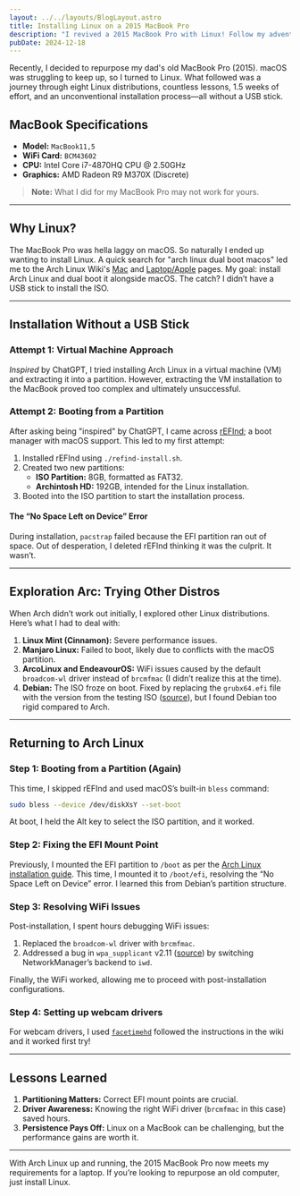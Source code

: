 ```yaml
---
layout: ../../layouts/BlogLayout.astro
title: Installing Linux on a 2015 MacBook Pro
description: "I revived a 2015 MacBook Pro with Linux! Follow my adventure through failed installs, unexpected fixes, and problem-solving all without a single USB stick in sight."
pubDate: 2024-12-18
---
```


Recently, I decided to repurpose my dad's old MacBook Pro (2015). macOS was struggling to keep up, so I turned to Linux. What followed was a journey through eight Linux distributions, countless lessons, 1.5 weeks of effort, and an unconventional installation process—all without a USB stick.

## MacBook Specifications

- **Model:** `MacBook11,5`
- **WiFi Card:** `BCM43602`
- **CPU:** Intel Core i7-4870HQ CPU @ 2.50GHz
- **Graphics:** AMD Radeon R9 M370X (Discrete)

> **Note:** What I did for my MacBook Pro may not work for yours.

---

## Why Linux?

The MacBook Pro was hella laggy on macOS. So naturally I ended up wanting to install Linux. A quick  search for "arch linux dual boot macos" led me to the Arch Linux Wiki's [Mac](https://wiki.archlinux.org/title/Mac) and [Laptop/Apple](https://wiki.archlinux.org/title/Laptop/Apple) pages. My goal: install Arch Linux and dual boot it alongside macOS. The catch? I didn’t have a USB stick to install the ISO.

---

## Installation Without a USB Stick

### Attempt 1: Virtual Machine Approach

*Inspired* by ChatGPT, I tried installing Arch Linux in a virtual machine (VM) and extracting it into a partition. However, extracting the VM installation to the MacBook proved too complex and ultimately unsuccessful.

### Attempt 2: Booting from a Partition

After asking being "inspired" by ChatGPT, I came across [rEFInd](https://www.rodsbooks.com/refind/); a boot manager with macOS support. This led to my first attempt:

1. Installed rEFInd using `./refind-install.sh`.
2. Created two new partitions:
    - **ISO Partition:** 8GB, formatted as FAT32.
    - **Archintosh HD:** 192GB, intended for the Linux installation.
3. Booted into the ISO partition to start the installation process.

#### The “No Space Left on Device” Error

During installation, `pacstrap` failed because the EFI partition ran out of space. Out of desperation, I deleted rEFInd thinking it was the culprit. It wasn’t.

---

## Exploration Arc: Trying Other Distros

When Arch didn’t work out initially, I explored other Linux distributions. Here’s what I had to deal with:

1. **Linux Mint (Cinnamon):** Severe performance issues.
2. **Manjaro Linux:** Failed to boot, likely due to conflicts with the macOS partition.
3. **ArcoLinux and EndeavourOS:** WiFi issues caused by the default `broadcom-wl` driver instead of `brcmfmac` (I didn’t realize this at the time).
4. **Debian:** The ISO froze on boot. Fixed by replacing the `grubx64.efi` file with the version from the testing ISO ([source](https://forums.debian.net/viewtopic.php?t=155747)), but I found Debian too rigid compared to Arch.

---

## Returning to Arch Linux

### Step 1: Booting from a Partition (Again)

This time, I skipped rEFInd and used macOS’s built-in `bless` command:

```sh
sudo bless --device /dev/diskXsY --set-boot
```

At boot, I held the Alt key to select the ISO partition, and it worked.

### Step 2: Fixing the EFI Mount Point

Previously, I mounted the EFI partition to `/boot` as per the [Arch Linux installation guide](https://wiki.archlinux.org/title/Installation_guide). This time, I mounted it to `/boot/efi`, resolving the “No Space Left on Device” error. I learned this from Debian’s partition structure.

### Step 3: Resolving WiFi Issues

Post-installation, I spent hours debugging WiFi issues:

1. Replaced the `broadcom-wl` driver with `brcmfmac`.
2. Addressed a bug in `wpa_supplicant` v2.11 ([source](https://forum.endeavouros.com/t/pinebook-cannot-connect-to-wifi-anymore/58516)) by switching NetworkManager’s backend to `iwd`.

Finally, the WiFi worked, allowing me to proceed with post-installation configurations.

### Step 4: Setting up webcam drivers

For webcam drivers, I used [`facetimehd`](https://github.com/patjak/facetimehd) followed the instructions in the wiki and it worked first try!

---

## Lessons Learned

1. **Partitioning Matters:** Correct EFI mount points are crucial.
2. **Driver Awareness:** Knowing the right WiFi driver (`brcmfmac` in this case) saved hours.
3. **Persistence Pays Off:** Linux on a MacBook can be challenging, but the performance gains are worth it.

---

With Arch Linux up and running, the 2015 MacBook Pro now meets my requirements for a laptop. If you’re looking to repurpose an old computer, just install Linux.